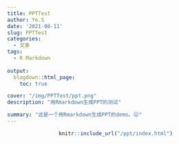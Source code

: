 ```yaml
---
title: PPTTest
author: Ye.S
date: '2021-08-11'
slug: PPTTest
categories:
  - 文章
tags:
  - R Markdown
  
output:
  blogdown::html_page:
    toc: true

cover: "/img/PPTTest/ppt.png"
description: "用Rmarkdown生成PPT的测试"

summary: "这是一个用Rmarkdown生成PPT的demo。😛"
---
```

<center>
```r
knitr::include_url("/ppt/index.html")
```
</center>